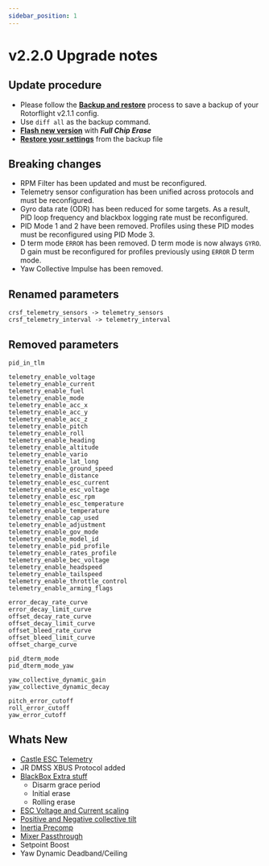 ```yaml
---
sidebar_position: 1
---
```


# v2.2.0 Upgrade notes

## Update procedure

* Please follow the [**Backup and restore**](../setup/backup-and-restore.md) process to save a backup of your Rotorflight v2.1.1 config.
* Use `diff all` as the backup command.
* [**Flash new version**](../setup/flashing-the-firmware.mdx) with ***Full Chip Erase***
* [**Restore your settings**](../setup/backup-and-restore#loadrestore-config) from the backup file

## Breaking changes

* RPM Filter has been updated and must be reconfigured.
* Telemetry sensor configuration has been unified across protocols and must be reconfigured.
* Gyro data rate (ODR) has been reduced for some targets. As a result, PID loop frequency and blackbox logging rate must be reconfigured.
* PID Mode 1 and 2 have been removed. Profiles using these PID modes must be reconfigured using PID Mode 3.
* D term mode `ERROR` has been removed. D term mode is now always `GYRO`. D gain must be reconfigured for profiles previously using `ERROR` D term mode.
* Yaw Collective Impulse has been removed.

## Renamed parameters

```
crsf_telemetry_sensors -> telemetry_sensors
crsf_telemetry_interval -> telemetry_interval
```

## Removed parameters

```
pid_in_tlm

telemetry_enable_voltage
telemetry_enable_current
telemetry_enable_fuel
telemetry_enable_mode
telemetry_enable_acc_x
telemetry_enable_acc_y
telemetry_enable_acc_z
telemetry_enable_pitch
telemetry_enable_roll
telemetry_enable_heading
telemetry_enable_altitude
telemetry_enable_vario
telemetry_enable_lat_long
telemetry_enable_ground_speed
telemetry_enable_distance
telemetry_enable_esc_current
telemetry_enable_esc_voltage
telemetry_enable_esc_rpm
telemetry_enable_esc_temperature
telemetry_enable_temperature
telemetry_enable_cap_used
telemetry_enable_adjustment
telemetry_enable_gov_mode
telemetry_enable_model_id
telemetry_enable_pid_profile
telemetry_enable_rates_profile
telemetry_enable_bec_voltage
telemetry_enable_headspeed
telemetry_enable_tailspeed
telemetry_enable_throttle_control
telemetry_enable_arming_flags

error_decay_rate_curve
error_decay_limit_curve
offset_decay_rate_curve
offset_decay_limit_curve
offset_bleed_rate_curve
offset_bleed_limit_curve
offset_charge_curve

pid_dterm_mode
pid_dterm_mode_yaw

yaw_collective_dynamic_gain
yaw_collective_dynamic_decay

pitch_error_cutoff
roll_error_cutoff
yaw_error_cutoff
```

## Whats New

* [Castle ESC Telemetry](../setup/esc-telemetry.mdx#castle-esc-telemetry)
* JR DMSS XBUS Protocol added
* [BlackBox Extra stuff](../configurator/tabs/blackbox#blackbox-configuration)
  * Disarm grace period
  * Initial erase
  * Rolling erase
* [ESC Voltage and Current scaling](../setup/esc-telemetry#calibrate-telemetry-values)
* [Positive and Negative collective tilt](../configurator/tabs/mixer#positive-and-negative-collective-tilt-correction)
* [Inertia Precomp](../configurator/tabs/profiles#inertia-precomp-gain)
* [Mixer Passthrough](../setup/setup-mixer.mdx#mixer-override)
* Setpoint Boost
* Yaw Dynamic Deadband/Ceiling
